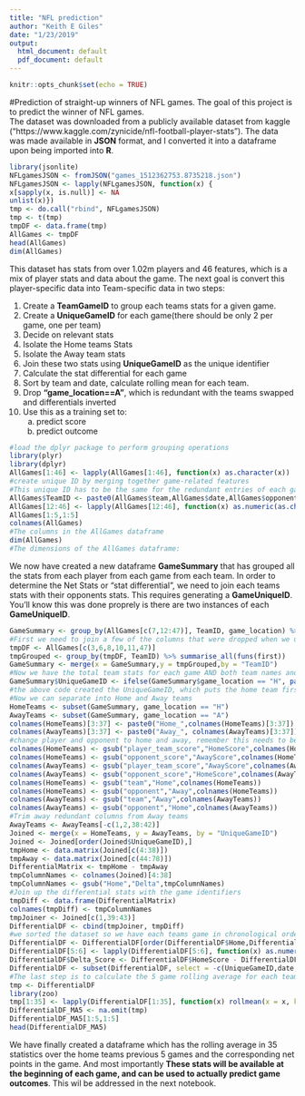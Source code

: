 ```yaml
---
title: "NFL prediction"
author: "Keith E Giles"
date: "1/23/2019"
output:
  html_document: default
  pdf_document: default
---
```


```r
knitr::opts_chunk$set(echo = TRUE)
```

#Prediction of straight-up winners of NFL games. 
The goal of this project is to predict the winner of NFL games.  
The dataset was downloaded from a publicly available dataset from kaggle ("https://www.kaggle.com/zynicide/nfl-football-player-stats"). The data was made available in $\textbf{JSON}$ format, and I converted it into a dataframe upon being imported into $\textbf{R}$.  

```r
library(jsonlite)
NFLgamesJSON <- fromJSON("games_1512362753.8735218.json")
NFLgamesJSON <- lapply(NFLgamesJSON, function(x) {
x[sapply(x, is.null)] <- NA
unlist(x)})
tmp <- do.call("rbind", NFLgamesJSON)
tmp <- t(tmp)
tmpDF <- data.frame(tmp)
AllGames <- tmpDF
head(AllGames)
dim(AllGames)
```
This dataset has stats from over 1.02m players and 46 features, which is a mix of player stats and data about the game.  The next goal is convert this player-specific data into Team-specific data in two steps:

1.    Create a **TeamGameID** to group each teams stats for a given game.
2.    Create a **UniqueGameID** for each game(there should be only 2 per game, one per team)
3.    Decide on relevant stats
4.    Isolate the Home teams Stats
5.    Isolate the Away team stats
6.    Join these two stats using **UniqueGameID** as the unique identifier
7.    Calculate the stat differential for each game
8.    Sort by team and date, calculate rolling mean for each team.  
9.    Drop **"game_location==A"**, which is redundant with the teams swapped and differentials inverted  
10.   Use this as a training set  to: 
         a.  predict score
         b.  predict outcome

```r
#load the dplyr package to perform grouping operations
library(plyr)
library(dplyr)
AllGames[1:46] <- lapply(AllGames[1:46], function(x) as.character(x))
#create unique ID by merging together game-related features
#This unique ID has to be the same for the redundant entries of each game, with the home team first, then the date, then the away team.  
AllGames$TeamID <- paste0(AllGames$team,AllGames$date,AllGames$opponent)
AllGames[12:46] <- lapply(AllGames[12:46], function(x) as.numeric(as.character(x)))
AllGames[1:5,1:5]
colnames(AllGames)
#The columns in the AllGames dataframe
dim(AllGames)
#The dimensions of the AllGames dataframe:
```

We now have created a new dataframe **GameSummary** that has grouped all the stats from each player from each game  from each team. In order to determine the Net Stats or "stat differential", we need to join each teams stats with their opponents stats.  This requires generating a **GameUniqueID**. You'll know this was done proprely is there are two instances of each **GameUniqueID**.  
```r
GameSummary <- group_by(AllGames[c(7,12:47)], TeamID, game_location) %>% summarise_all(funs(sum))
#First we need to join a few of the columns that were dropped when we used groupBy to create the GameSummary dataframe. These can be joined using the TeamID field.
tmpDF <- AllGames[c(3,6,8,10,11,47)]
tmpGrouped <- group_by(tmpDF, TeamID) %>% summarise_all(funs(first))
GameSummary <- merge(x = GameSummary,y = tmpGrouped,by = "TeamID")
#Now we have the total team stats for each game AND both team names and the date and score. We can now move on to make a unique game ID
GameSummary$UniqueGameID <- ifelse(GameSummary$game_location == "H", paste0(GameSummary$team, GameSummary$date,GameSummary$opponent), paste0(GameSummary$opponent,GameSummary$date,GameSummary$team))
#the above code created the UniqueGameID, which puts the home team first.
#Now we can separate into Home and Away teams
HomeTeams <- subset(GameSummary, game_location == "H")
AwayTeams <- subset(GameSummary, game_location == "A")
colnames(HomeTeams)[3:37] <- paste0("Home_",colnames(HomeTeams)[3:37])
colnames(AwayTeams)[3:37] <- paste0("Away_", colnames(AwayTeams)[3:37])
#change player and opponent to home and away, remember this needs to be inverted for the away team dataset
colnames(HomeTeams) <- gsub("player_team_score","HomeScore",colnames(HomeTeams))
colnames(HomeTeams) <- gsub("opponent_score","AwayScore",colnames(HomeTeams))
colnames(AwayTeams) <- gsub("player_team_score","AwayScore",colnames(AwayTeams))
colnames(AwayTeams) <- gsub("opponent_score","HomeScore",colnames(AwayTeams))
colnames(HomeTeams) <- gsub("team","Home",colnames(HomeTeams))
colnames(HomeTeams) <- gsub("opponent","Away",colnames(HomeTeams))
colnames(AwayTeams) <- gsub("team","Away",colnames(AwayTeams))
colnames(AwayTeams) <- gsub("opponent","Home",colnames(AwayTeams))
#Trim away redundant columns from Away teams
AwayTeams <- AwayTeams[-c(1,2,38:42)]
Joined <- merge(x = HomeTeams, y = AwayTeams, by = "UniqueGameID") 
Joined <- Joined[order(Joined$UniqueGameID),]
tmpHome <- data.matrix(Joined[c(4:38)])
tmpAway <- data.matrix(Joined[c(44:78)])
DifferentialMatrix <- tmpHome - tmpAway
tmpColumnNames <- colnames(Joined)[4:38]
tmpColumnNames <- gsub("Home","Delta",tmpColumnNames)
#Join up the differential stats with the game identifiers 
tmpDiff <- data.frame(DifferentialMatrix)
colnames(tmpDiff) <- tmpColumnNames
tmpJoiner <- Joined[c(1,39:43)]
DifferentialDF <- cbind(tmpJoiner, tmpDiff)
#we sorted the dataset so we have each teams game in chronological order
DifferentialDF <- DifferentialDF[order(DifferentialDF$Home,DifferentialDF$date),]
DifferentialDF[5:6] <- lapply(DifferentialDF[5:6], function(x) as.numeric(x))
DifferentialDF$Delta_Score <- DifferentialDF$HomeScore - DifferentialDF$AwayScore
DifferentialDF <- subset(DifferentialDF, select = -c(UniqueGameID,date,Home,Away,HomeScore,AwayScore))
#The last step is to calculate the 5 game rolling average for each team 
tmp <- DifferentialDF
library(zoo)
tmp[1:35] <- lapply(DifferentialDF[1:35], function(x) rollmean(x = x, k = 5, align = "right", fill = NA))
DifferentialDF_MA5 <- na.omit(tmp)
DifferentialDF_MA5[1:5,1:5]
head(DifferentialDF_MA5)
```

We have finally created a dataframe which has the rolling average in 35 statistics over the home teams previous 5 games and the corresponding net points in the game. And most importantly **These stats will be available at the beginning of each game, and can be used to actually predict game outcomes**. This wil be addressed in the next notebook.
